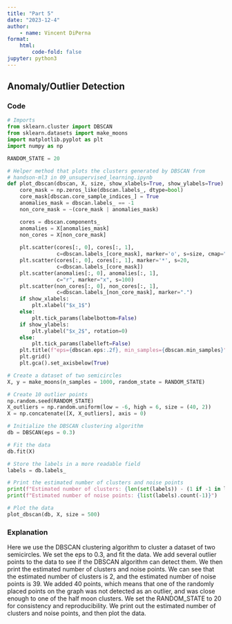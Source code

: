 ```yaml
---
title: "Part 5"
date: "2023-12-4"
author:
    - name: Vincent DiPerna
format:
    html:
        code-fold: false
jupyter: python3
---
```


## Anomaly/Outlier Detection

### Code
```python
# Imports
from sklearn.cluster import DBSCAN
from sklearn.datasets import make_moons
import matplotlib.pyplot as plt
import numpy as np

RANDOM_STATE = 20

# Helper method that plots the clusters generated by DBSCAN from 
# handson-ml3 in 09_unsupervised_learning.ipynb
def plot_dbscan(dbscan, X, size, show_xlabels=True, show_ylabels=True):
    core_mask = np.zeros_like(dbscan.labels_, dtype=bool)
    core_mask[dbscan.core_sample_indices_] = True
    anomalies_mask = dbscan.labels_ == -1
    non_core_mask = ~(core_mask | anomalies_mask)

    cores = dbscan.components_
    anomalies = X[anomalies_mask]
    non_cores = X[non_core_mask]
    
    plt.scatter(cores[:, 0], cores[:, 1],
                c=dbscan.labels_[core_mask], marker='o', s=size, cmap="Paired")
    plt.scatter(cores[:, 0], cores[:, 1], marker='*', s=20,
                c=dbscan.labels_[core_mask])
    plt.scatter(anomalies[:, 0], anomalies[:, 1],
                c="r", marker="x", s=100)
    plt.scatter(non_cores[:, 0], non_cores[:, 1],
                c=dbscan.labels_[non_core_mask], marker=".")
    if show_xlabels:
        plt.xlabel("$x_1$")
    else:
        plt.tick_params(labelbottom=False)
    if show_ylabels:
        plt.ylabel("$x_2$", rotation=0)
    else:
        plt.tick_params(labelleft=False)
    plt.title(f"eps={dbscan.eps:.2f}, min_samples={dbscan.min_samples}")
    plt.grid()
    plt.gca().set_axisbelow(True)

# Create a dataset of two semicircles
X, y = make_moons(n_samples = 1000, random_state = RANDOM_STATE)

# Create 10 outlier points
np.random.seed(RANDOM_STATE)
X_outliers = np.random.uniform(low = -6, high = 6, size = (40, 2))
X = np.concatenate([X, X_outliers], axis = 0)

# Initialize the DBSCAN clustering algorithm
db = DBSCAN(eps = 0.3)

# Fit the data
db.fit(X)

# Store the labels in a more readable field
labels = db.labels_

# Print the estimated number of clusters and noise points
print(f"Estimated number of clusters: {len(set(labels)) - (1 if -1 in labels else 0)}")
print(f"Estimated number of noise points: {list(labels).count(-1)}")

# Plot the data
plot_dbscan(db, X, size = 500)
```

### Explanation
Here we use the DBSCAN clustering algorithm to cluster a dataset of two semicircles. We set the eps to 0.3, and fit the data.
We add several outlier points to the data to see if the DBSCAN algorithm can detect them. We then print the estimated number of
clusters and noise points. We can see that the estimated number of clusters is 2, and the estimated number of noise points is 39.
We added 40 points, which means that one of the randomly placed points on the graph was not detected as an outlier, and was close
enough to one of the half moon clusters. We set the RANDOM_STATE to 20 for consistency and reproducibility. We print out the
estimated number of clusters and noise points, and then plot the data.
